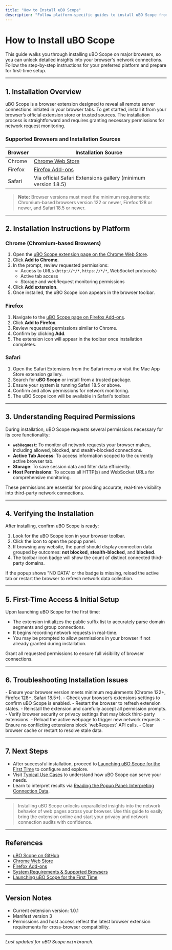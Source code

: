 ```yaml
---
title: "How to Install uBO Scope"
description: "Follow platform-specific guides to install uBO Scope from the Chrome Web Store, Firefox Add-ons, or other distribution channels. This page provides links and stepwise approaches for each major browser, highlighting extension permissions and first-time access details."
---
```


# How to Install uBO Scope

This guide walks you through installing uBO Scope on major browsers, so you can unlock detailed insights into your browser's network connections. Follow the step-by-step instructions for your preferred platform and prepare for first-time setup.

---

## 1. Installation Overview

uBO Scope is a browser extension designed to reveal all remote server connections initiated in your browser tabs. To get started, install it from your browser’s official extension store or trusted sources. The installation process is straightforward and requires granting necessary permissions for network request monitoring.

### Supported Browsers and Installation Sources

| Browser   | Installation Source                                     |
|-----------|--------------------------------------------------------|
| Chrome    | [Chrome Web Store](https://chromewebstore.google.com/detail/ubo-scope/bbdpgcaljkaaigfcomhidmneffjjjfgp) |
| Firefox   | [Firefox Add-ons](https://addons.mozilla.org/firefox/addon/ubo-scope/) |
| Safari    | Via official Safari Extensions gallery (minimum version 18.5) |

> **Note:** Browser versions must meet the minimum requirements: Chromium-based browsers version 122 or newer, Firefox 128 or newer, and Safari 18.5 or newer.

---

## 2. Installation Instructions by Platform

### Chrome (Chromium-based Browsers)

1. Open the [uBO Scope extension page on the Chrome Web Store](https://chromewebstore.google.com/detail/ubo-scope/bbdpgcaljkaaigfcomhidmneffjjjfgp).
2. Click **Add to Chrome**.
3. In the prompt, review requested permissions:
   - Access to URLs (`http://*/*`, `https://*/*`, WebSocket protocols)
   - Active tab access
   - Storage and webRequest monitoring permissions
4. Click **Add extension**.
5. Once installed, the uBO Scope icon appears in the browser toolbar.

### Firefox

1. Navigate to the [uBO Scope page on Firefox Add-ons](https://addons.mozilla.org/firefox/addon/ubo-scope/).
2. Click **Add to Firefox**.
3. Review requested permissions similar to Chrome.
4. Confirm by clicking **Add**.
5. The extension icon will appear in the toolbar once installation completes.

### Safari

1. Open the Safari Extensions from the Safari menu or visit the Mac App Store extension gallery.
2. Search for **uBO Scope** or install from a trusted package.
3. Ensure your system is running Safari 18.5 or above.
4. Confirm and allow permissions for network monitoring.
5. The uBO Scope icon will be available in Safari's toolbar.

---

## 3. Understanding Required Permissions

During installation, uBO Scope requests several permissions necessary for its core functionality:

- **`webRequest`**: To monitor all network requests your browser makes, including allowed, blocked, and stealth-blocked connections.
- **Active Tab Access**: To access information scoped to the currently active browser tab.
- **Storage**: To save session data and filter data efficiently.
- **Host Permissions**: To access all HTTP(s) and WebSocket URLs for comprehensive monitoring.

These permissions are essential for providing accurate, real-time visibility into third-party network connections.

---

## 4. Verifying the Installation

After installing, confirm uBO Scope is ready:

1. Look for the uBO Scope icon in your browser toolbar.
2. Click the icon to open the popup panel.
3. If browsing any website, the panel should display connection data grouped by outcomes: **not blocked**, **stealth-blocked**, and **blocked**.
4. The toolbar icon badge will show the count of distinct connected third-party domains.

<Tip>
If the popup shows "NO DATA" or the badge is missing, reload the active tab or restart the browser to refresh network data collection.
</Tip>

---

## 5. First-Time Access & Initial Setup

Upon launching uBO Scope for the first time:

- The extension initializes the public suffix list to accurately parse domain segments and group connections.
- It begins recording network requests in real-time.
- You may be prompted to allow permissions in your browser if not already granted during installation.

<Check>
Grant all requested permissions to ensure full visibility of browser connections.
</Check>

---

## 6. Troubleshooting Installation Issues

<AccordionGroup title="Common Installation Troubleshooting">
<Accordion title="Extension Icon Doesn’t Appear">
- Ensure your browser version meets minimum requirements (Chrome 122+, Firefox 128+, Safari 18.5+).
- Check your browser’s extensions settings to confirm uBO Scope is enabled.
- Restart the browser to refresh extension states.
</Accordion>
<Accordion title="Permissions Are Declined or Blocked">
- Reinstall the extension and carefully accept all permission prompts.
- Verify browser security or privacy settings that may block third-party extensions.
</Accordion>
<Accordion title='Popup Shows "NO DATA" or No Connection Info'>
- Reload the active webpage to trigger new network requests.
- Ensure no conflicting extensions block `webRequest` API calls.
- Clear browser cache or restart to resolve stale data.
</Accordion>
</AccordionGroup>

---

## 7. Next Steps

- After successful installation, proceed to [Launching uBO Scope for the First Time](/getting-started/first-use-and-setup/initial-setup) to configure and explore.
- Visit [Typical Use Cases](/overview/getting-started-with-uboscope/key-use-cases) to understand how uBO Scope can serve your needs.
- Learn to interpret results via [Reading the Popup Panel: Interpreting Connection Data](/guides/getting-started-essentials/understanding-the-popup).


---

> Installing uBO Scope unlocks unparalleled insights into the network behavior of web pages across your browser. Use this guide to easily bring the extension online and start your privacy and network connection audits with confidence.

---

## References

- [uBO Scope on GitHub](https://github.com/gorhill/uBO-Scope)
- [Chrome Web Store](https://chromewebstore.google.com/detail/ubo-scope/bbdpgcaljkaaigfcomhidmneffjjjfgp)
- [Firefox Add-ons](https://addons.mozilla.org/firefox/addon/ubo-scope/)
- [System Requirements & Supported Browsers](/getting-started/installation-basics/prerequisites)
- [Launching uBO Scope for the First Time](/getting-started/first-use-and-setup/initial-setup)

---

## Version Notes

- Current extension version: 1.0.1
- Manifest version 3
- Permissions and host access reflect the latest browser extension requirements for cross-browser compatibility.

---

_Last updated for uBO Scope `main` branch._
